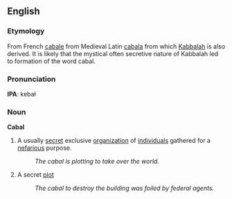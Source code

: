 ==English==

===Etymology===
From French [[cabale]] from Medieval Latin [[cabala]] from which [[Kabbalah]] is also derived. It is likely that the mystical often secretive nature of Kabbalah led to formation of the word cabal.

===Pronunciation===
'''IPA''': kɐbaɫ

===Noun===
{{Wikipedia}}
'''Cabal'''
# A usually [[secret]] exclusive [[organization]] of [[individual]]s gathered for a [[nefarious]] purpose.
#: ''The cabal is plotting to take over the world.''
# A secret [[plot]]
#:''The cabal to destroy the building was foiled by federal agents.''